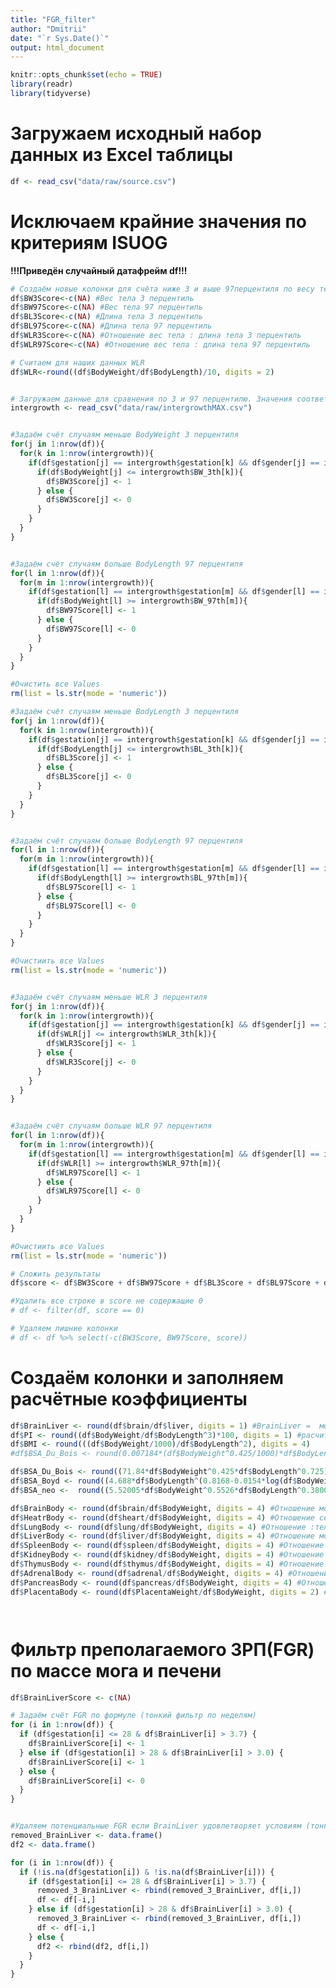 ```yaml
---
title: "FGR_filter"
author: "Dmitrii"
date: "`r Sys.Date()`"
output: html_document
---
```


```r
knitr::opts_chunk$set(echo = TRUE)
library(readr)
library(tidyverse)

```

# Загружаем исходный набор данных из Excel таблицы
```r

df <- read_csv("data/raw/source.csv")

```

# Исключаем крайние значения по критериям ISUOG 

<!-- <3th percentile == FGR и >97th percentile == macrosomia -->
<!-- Основа для фильтрации данные исследования intergrowth 21 <https://intergrowth21.tghn.org/standards-tools/>  -->

<!-- ВАЖНО - intergrowth21 начинается с 24 недели гестации -->

**!!!Приведён случайный датафрейм df!!!**
```r
# Создаём новые колонки для счёта ниже 3 и выше 97перцентиля по весу тела (BW), длине тела (BL) и отношению веса к длине (WLR)
df$BW3Score<-c(NA) #Вес тела 3 перцентиль
df$BW97Score<-c(NA) #Вес тела 97 перцентиль
df$BL3Score<-c(NA) #Длина тела 3 перцентиль
df$BL97Score<-c(NA) #Длина тела 97 перцентиль
df$WLR3Score<-c(NA) #Отношение вес тела : длина тела 3 перцентиль
df$WLR97Score<-c(NA) #Отношение вес тела : длина тела 97 перцентиль

# Считаем для наших данных WLR
df$WLR<-round((df$BodyWeight/df$BodyLength)/10, digits = 2)


# Загружаем данные для сравнения по 3 и 97 перцентилю. Значения соответвуют week+6, т.е максимальное для недли гестации.
intergrowth <- read_csv("data/raw/intergrowthMAX.csv")


#Задаём счёт случаям меньше BodyWeight 3 перцентиля
for(j in 1:nrow(df)){
  for(k in 1:nrow(intergrowth)){
    if(df$gestation[j] == intergrowth$gestation[k] && df$gender[j] == intergrowth$gender[k]){
      if(df$BodyWeight[j] <= intergrowth$BW_3th[k]){
        df$BW3Score[j] <- 1
      } else {
        df$BW3Score[j] <- 0
      }
    }
  }
}


#Задаём счёт случаям больше BodyLength 97 перцентиля
for(l in 1:nrow(df)){
  for(m in 1:nrow(intergrowth)){
    if(df$gestation[l] == intergrowth$gestation[m] && df$gender[l] == intergrowth$gender[m]){
      if(df$BodyWeight[l] >= intergrowth$BW_97th[m]){
        df$BW97Score[l] <- 1
      } else {
        df$BW97Score[l] <- 0
      }
    }
  }
}

#Очистить все Values
rm(list = ls.str(mode = 'numeric'))

#Задаём счёт случаям меньше BodyLength 3 перцентиля
for(j in 1:nrow(df)){
  for(k in 1:nrow(intergrowth)){
    if(df$gestation[j] == intergrowth$gestation[k] && df$gender[j] == intergrowth$gender[k]){
      if(df$BodyLength[j] <= intergrowth$BL_3th[k]){
        df$BL3Score[j] <- 1
      } else {
        df$BL3Score[j] <- 0
      }
    }
  }
}


#Задаём счёт случаям больше BodyLength 97 перцентиля
for(l in 1:nrow(df)){
  for(m in 1:nrow(intergrowth)){
    if(df$gestation[l] == intergrowth$gestation[m] && df$gender[l] == intergrowth$gender[m]){
      if(df$BodyLength[l] >= intergrowth$BL_97th[m]){
        df$BL97Score[l] <- 1
      } else {
        df$BL97Score[l] <- 0
      }
    }
  }
}

#Очистиить все Values
rm(list = ls.str(mode = 'numeric'))


#Задаём счёт случаям меньше WLR 3 перцентиля
for(j in 1:nrow(df)){
  for(k in 1:nrow(intergrowth)){
    if(df$gestation[j] == intergrowth$gestation[k] && df$gender[j] == intergrowth$gender[k]){
      if(df$WLR[j] <= intergrowth$WLR_3th[k]){
        df$WLR3Score[j] <- 1
      } else {
        df$WLR3Score[j] <- 0
      }
    }
  }
}


#Задаём счёт случаям больше WLR 97 перцентиля
for(l in 1:nrow(df)){
  for(m in 1:nrow(intergrowth)){
    if(df$gestation[l] == intergrowth$gestation[m] && df$gender[l] == intergrowth$gender[m]){
      if(df$WLR[l] >= intergrowth$WLR_97th[m]){
        df$WLR97Score[l] <- 1
      } else {
        df$WLR97Score[l] <- 0
      }
    }
  }
}

#Очистиить все Values
rm(list = ls.str(mode = 'numeric'))

# Сложить результаты
df$score <- df$BW3Score + df$BW97Score + df$BL3Score + df$BL97Score + df$WLR3Score + df$WLR97Score

#Удалить все строке в score не содержащие 0
# df <- filter(df, score == 0)

# Удаляем лишние колонки
# df <- df %>% select(-c(BW3Score, BW97Score, score))

```


# Создаём колонки и заполняем расчётные коэффициенты
```r
df$BrainLiver <- round(df$brain/df$liver, digits = 1) #BrainLiver =  мозг/печень. Альтенативное выявления FGR
df$PI <- round((df$BodyWeight/df$BodyLength^3)*100, digits = 1) #расчитываем пондеральный индекс (PI). Аналог BMI
df$BMI <- round(((df$BodyWeight/1000)/df$BodyLength^2), digits = 4) 
#df$BSA_Du_Bois <- round(0.007184*(df$BodyWeight^0.425/1000)*df$BodyLength^0.725)) # Что-то напутал со скобками. Оригинал формулы BSA = 0.007184 × W^0.425 × H^0.725 W в килограммах 

df$BSA_Du_Bois <- round((71.84*df$BodyWeight^0.425*df$BodyLength^0.725), digits = 1) #Модифицированная из статьи Ahn PMID 21874709
df$BSA_Boyd <- round((4.688*df$BodyLength^(0.8168-0.0154*log(df$BodyWeight))), digits = 1) #Модифицированная из статьи Ahn PMID 21874709
df$BSA_neo <-  round((5.52005*df$BodyWeight^0.5526*df$BodyLength^0.3800), digits = 1) #Оригинаяльная из статьи Ahn PMID 21874709

df$BrainBody <- round(df$brain/df$BodyWeight, digits = 4) #Отношение мозг:тело
df$HeatrBody <- round(df$heart/df$BodyWeight, digits = 4) #Отношение сердце:тело
df$LungBody <- round(df$lung/df$BodyWeight, digits = 4) #Отношение :тело
df$LiverBody <- round(df$liver/df$BodyWeight, digits = 4) #Отношение мозг:тело
df$SpleenBody <- round(df$spleen/df$BodyWeight, digits = 4) #Отношение мозг:тело
df$KidneyBody <- round(df$kidney/df$BodyWeight, digits = 4) #Отношение мозг:тело
df$ThymusBody <- round(df$thymus/df$BodyWeight, digits = 4) #Отношение мозг:тело
df$AdrenalBody <- round(df$adrenal/df$BodyWeight, digits = 4) #Отношение мозг:тело
df$PancreasBody <- round(df$pancreas/df$BodyWeight, digits = 4) #Отношение мозг:тело
df$PlacentaBody <- round(df$PlacentaWeight/df$BodyWeight, digits = 2) #Отношение мозг:тело




```

# Фильтр преполагаемого ЗРП(FGR) по массе мога и печени
```r
df$BrainLiverScore <- c(NA)

# Задаём счёт FGR по формуле (тонкий фильтр по неделям)
for (i in 1:nrow(df)) {
  if (df$gestation[i] <= 28 & df$BrainLiver[i] > 3.7) {
    df$BrainLiverScore[i] <- 1
  } else if (df$gestation[i] > 28 & df$BrainLiver[i] > 3.0) {
    df$BrainLiverScore[i] <- 1
  } else {
    df$BrainLiverScore[i] <- 0
  }
}


#Удаляем потенциальные FGR если BrainLiver удовлетворяет условиям (тонкий фильтр по неделям)
removed_BrainLiver <- data.frame()
df2 <- data.frame()

for (i in 1:nrow(df)) {
  if (!is.na(df$gestation[i]) & !is.na(df$BrainLiver[i])) {
    if (df$gestation[i] <= 28 & df$BrainLiver[i] > 3.7) {
      removed_3_BrainLiver <- rbind(removed_3_BrainLiver, df[i,])
      df <- df[-i,]
    } else if (df$gestation[i] > 28 & df$BrainLiver[i] > 3.0) {
      removed_3_BrainLiver <- rbind(removed_3_BrainLiver, df[i,])
      df <- df[-i,]
    } else {
      df2 <- rbind(df2, df[i,])
    }
  }
} 
```
